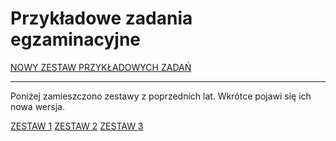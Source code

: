 # Przykładowe zadania egzaminacyjne

[NOWY ZESTAW PRZYKŁADOWYCH ZADAŃ](pdfs/Statystyka_zestaw_zadan.pdf)

*************************
Poniżej zamieszczono zestawy z poprzednich lat. Wkrótce pojawi się ich nowa wersja. 

[ZESTAW 1](pdfs/WYKLADY-ZESTAW_ZADAN_1.pdf)
[ZESTAW 2](pdfs/WYKLADY-ZESTAW_ZADAN_2.pdf)
[ZESTAW 3](pdfs/WYKLADY-ZESTAW_ZADAN_3.pdf)